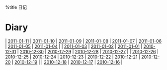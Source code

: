 %title 日记
= Diary =
| [[2011-01-11]] | [[2011-01-10]] | [[2011-01-09]] | [[2011-01-08]] | [[2011-01-07]] | [[2011-01-06]] | [[2011-01-05]] | [[2011-01-04]] |
| [[2011-01-03]] | [[2011-01-02]] | [[2011-01-01]] | [[2010-12-31]] | [[2010-12-30]] | [[2010-12-29]] | [[2010-12-28]] | [[2010-12-27]] |
| [[2010-12-26]] | [[2010-12-25]] | [[2010-12-24]] | [[2010-12-23]] | [[2010-12-22]] | [[2010-12-21]] | [[2010-12-20]] | [[2010-12-19]] |
| [[2010-12-18]] | [[2010-12-17]] | [[2010-12-16]] |

<!-- Last modified:  2011-01-10 01:10:57 -->
